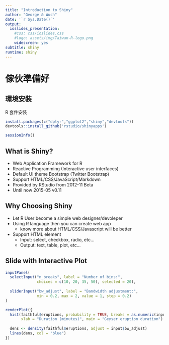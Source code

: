 ```yaml
---
title: "Introduction to Shiny"
author: "George & Wush"
date: '`r Sys.Date()`'
output:
  ioslides_presentation:
    #css: css/ioslides.css
    #logo: assets/img/Taiwan-R-logo.png
    widescreen: yes
subtitle: shiny
runtime: shiny
---
```


# 傢伙準備好

## 環境安裝

R 套件安裝
```r
install.packages(c("dplyr","ggplot2","shiny","devtools"))
devtools::install_github('rstudio/shinyapps')
```
```r
sessionInfo()
```


## What is Shiny?

- Web Application Framework for R
- Reactive Programming (Interactive user interfaces)
- Default UI theme Bootstrap (Twitter Bootstrap)
- Support HTML/CSS/JavaScript/Markdown
- Provided by RStudio from 2012-11 Beta
- Until now 2015-05 v0.11

## Why Choosing Shiny

- Let R User become a simple web designer/devoleper  
- Using R language then you can create web app  
    - know more about HTML/CSS/Javascript will be better  
- Support HTML element  
    - Input: select, checkbox, radio, etc...  
    - Output: text, table, plot, etc...  

## Slide with Interactive Plot

```r
inputPanel(
  selectInput("n_breaks", label = "Number of bins:",
              choices = c(10, 20, 35, 50), selected = 20),
  
  sliderInput("bw_adjust", label = "Bandwidth adjustment:",
              min = 0.2, max = 2, value = 1, step = 0.2)
)

renderPlot({
  hist(faithful$eruptions, probability = TRUE, breaks = as.numeric(input$n_breaks),
       xlab = "Duration (minutes)", main = "Geyser eruption duration")
  
  dens <- density(faithful$eruptions, adjust = input$bw_adjust)
  lines(dens, col = "blue")
})
```

